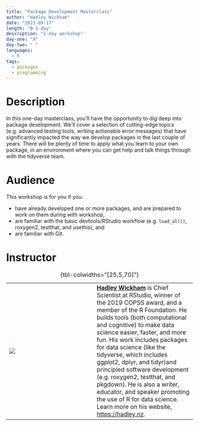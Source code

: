 ```yaml
---
title: "Package Development Masterclass"
author: "Hadley Wickham"
date: "2023-09-17"
length: "B-1-day"
description: "1-day workshop"
day-one: "X"
day-two: " "
languages:
  - R
tags:
  - packages
  - programming
---
```


# Description

In this one-day masterclass, you'll have the opportunity to dig deep into package development.
We'll cover a selection of cutting-edge topics (e.g. advanced testing tools, writing actionable error messages) that have significantly impacted the way we develop packages in the last couple of years.
There will be plenty of time to apply what you learn to your own package, in an environment where you can get help and talk things through with the tidyverse team.

# Audience

This workshop is for you if you:

-   have already developed one or more packages, and are prepared to work on them during with workshop,
-   are familiar with the basic devtools/RStudio workflow (e.g. `load_all()`, roxygen2, testthat, and usethis), and
-   are familiar with Git.

# Instructor

|                         |     |                                                                                                                                          |
|-----------------|-----------------|--------------------------------------|
| ![](hadley-wickham.jpg) |     | [**Hadley Wickham**](https://hadley.nz) is Chief Scientist at RStudio, winner of the 2019 COPSS award, and a member of the R Foundation. He builds tools (both computational and cognitive) to make data science easier, faster, and more fun. His work includes packages for data science (like the tidyverse, which includes ggplot2, dplyr, and tidyr)and principled software development (e.g. roxygen2, testthat, and pkgdown). He is also a writer, educator, and speaker promoting the use of R for data science. Learn more on his website, <https://hadley.nz>. |

: {tbl-colwidths="\[25,5,70\]"}
